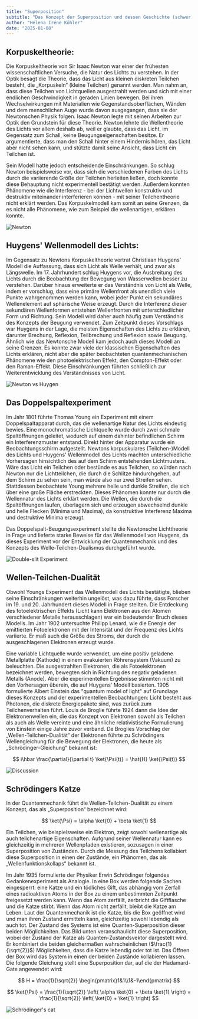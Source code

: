 ```yaml
---
title: "Superposition"
subtitle: "Das Konzept der Superposition und dessen Geschichte (schwer)"
author: "Helena Iréne Köhler"
date: "2025-01-08"
---
```


## Korpuskeltheorie:

Die Korpuskeltheorie von Sir Isaac Newton war einer der frühesten wissenschaftlichen Versuche, die Natur des Lichts zu verstehen. In der Optik besagt die Theorie, dass das Licht aus kleinen diskreten Teilchen besteht, die „Korpuskeln“ (kleine Teilchen) genannt werden. Man nahm an, dass diese Teilchen von Lichtquellen ausgestrahlt werden und sich mit einer endlichen Geschwindigkeit in geraden Linien bewegen. Bei ihren Wechselwirkungen mit Materialien wie Gegenstandsoberflächen, Wänden und dem menschlichen Auge wurde davon ausgegangen, dass sie der Newtonschen Physik folgen. Isaac Newton legte mit seinen Arbeiten zur Optik den Grundstein für diese Theorie.
Newton lehnte die Wellentheorie des Lichts vor allem deshalb ab, weil er glaubte, dass das Licht, im Gegensatz zum Schall, keine Beugungseigenschaften besitze. Er argumentierte, dass man den Schall hinter einem Hindernis hören, das Licht aber nicht sehen kann, und stützte damit seine Ansicht, dass Licht ein Teilchen ist.

Sein Modell hatte jedoch entscheidende Einschränkungen. So schlug Newton beispielsweise vor, dass sich die verschiedenen Farben des Lichts durch die variierende Größe der Teilchen herleiten ließen, doch konnte diese Behauptung nicht experimentell bestätigt werden. Außerdem konnten Phänomene wie die Interferenz - bei der Lichtwellen konstruktiv und destruktiv miteinander interferieren können - mit seiner Teilchentheorie nicht erklärt werden.
Das Korpuskelmodell kam somit an seine Grenzen, da es nicht alle Phänomene, wie zum Beispiel die wellenartigen, erklären konnte.

![Newton](/posts/assets/entries/superposition/light_particle.png)

## Huygens' Wellenmodell des Lichts:

Im Gegensatz zu Newtons Korpuskeltheorie vertrat Christiaan Huygens' Modell die Auffassung, dass sich Licht als Welle verhält, und zwar als Längswelle. Im 17. Jahrhundert schlug Huygens vor, die Ausbreitung des Lichts durch die Beobachtung der Bewegung von Wasserwellen besser zu verstehen. Darüber hinaus erweiterte er das Verständnis von Licht als Welle, indem er vorschlug, dass eine primäre Wellenfront als unendlich viele Punkte wahrgenommen werden kann, wobei jeder Punkt ein sekundäres Wellenelement auf sphärische Weise erzeugt. Durch die Interferenz dieser sekundären Wellenformen entstehen Wellenfronten mit unterschiedlicher Form und Richtung. Sein Modell wird daher auch häufig zum Verständnis des Konzepts der Beugung verwendet.
Zum Zeitpunkt dieses Vorschlags war Huygens in der Lage, die meisten Eigenschaften des Lichts zu erklären, darunter Brechung, Reflexion, Teilbrechung und Reflexion sowie Beugung.
Ähnlich wie das Newtonsche Modell kam jedoch auch dieses Modell an seine Grenzen. Es konnte zwar viele der klassischen Eigenschaften des Lichts erklären, nicht aber die später beobachteten quantenmechanischen Phänomene wie den photoelektrischen Effekt, den Compton-Effekt oder den Raman-Effekt. Diese Einschränkungen führten schließlich zur Weiterentwicklung des Verständnisses von Licht.

![Newton vs Huygen](/posts/assets/entries/superposition/light_waves.png)

## Das Doppelspaltexperiment

Im Jahr 1801 führte Thomas Young ein Experiment mit einem Doppelspaltapparat durch, das die wellenartige Natur des Lichts eindeutig bewies. Eine monochromatische Lichtquelle wurde durch zwei schmale Spaltöffnungen geleitet, wodurch auf einem dahinter befindlichen Schirm ein Interferenzmuster entstand. Direkt hinter der Apparatur wurde ein Beobachtungsschirm aufgestellt. Newtons korpuskulares (Teilchen-)Modell des Lichts und Huygens' Wellenmodell des Lichts machten unterschiedliche Vorhersagen hinsichtlich des auf dem Schirm entstehenden Lichtmusters. Wäre das Licht ein Teilchen oder bestünde es aus Teilchen, so würden nach Newton nur die Lichtteilchen, die durch die Schlitze hindurchgehen, auf dem Schirm zu sehen sein, man würde also nur zwei Streifen sehen.  
Stattdessen beobachtete Young mehrere helle und dunkle Streifen, die sich über eine große Fläche erstreckten. Dieses Phänomen konnte nur durch die Wellennatur des Lichts erklärt werden. Die Wellen, die durch die Spaltöffnungen laufen, überlagern sich und erzeugen abwechselnd dunkle und helle Flecken (Minima und Maxima), da konstruktive Interferenz Maxima und destruktive Minima erzeugt.

Das Doppelspalt-Beugungsexperiment stellte die Newtonsche Lichttheorie in Frage und lieferte starke Beweise für das Wellenmodell von Huygens, da dieses Experiment vor der Entwicklung der Quantenmechanik und des Konzepts des Welle-Teilchen-Dualismus durchgeführt wurde.

![Double-slit Experiment](/posts/assets/entries/superposition/ds_exp.png)

## Wellen-Teilchen-Dualität

Obwohl Youngs Experiment das Wellenmodell des Lichts bestätigte, blieben seine Einschränkungen weiterhin ungelöst, was dazu führte, dass Forscher im 19. und 20. Jahrhundert dieses Modell in Frage stellten. Die Entdeckung des fotoelektrischen Effekts (Licht kann Elektronen aus den Atomen verschiedener Metalle herausschlagen) war ein bedeutender Bruch dieses Modells. Im Jahr 1902 untersuchte Philipp Lenard, wie die Energie der emittierten Fotoelektronen mit der Intensität und der Frequenz des Lichts variierte. Er maß auch die Größe des Stroms, der durch die ausgeschlagenen Elektronen erzeugt wurde.

Eine variable Lichtquelle wurde verwendet, um eine positiv geladene Metallplatte (Kathode) in einem evakuierten Röhrensystem (Vakuum) zu beleuchten. Die ausgestrahlten Elektronen, die als Fotoelektronen bezeichnet werden, bewegten sich in Richtung des negativ geladenen Metalls (Anode). Aber die experimentellen Ergebnisse stimmten nicht mit den Vorhersagen überein, die auf Huygens' Modell basierten. 1905 formulierte Albert Einstein das "quantum model of light" auf Grundlage dieses Konzepts und der experimentellen Beobachtungen: Licht besteht aus Photonen, die diskrete Energiepakete sind, was zurück zum Teilchenverhalten führt. Louis de Broglie führte 1924 dann die Idee der Elektronenwellen ein, die das Konzept von Elektronen sowohl als Teilchen als auch als Welle vereinte und eine ähnliche relativistische Formulierung von Einstein einige Jahre zuvor verband. De Broglies Vorschlag der „Wellen-Teilchen-Dualität“ der Elektronen führte zu Schrödingers Wellengleichung für die Bewegung der Elektronen, die heute als „Schrödinger-Gleichung“ bekannt ist:

$$
i\hbar \frac{\partial}{\partial t} \ket{\Psi(t)} = \hat{H} \ket{\Psi(t)}
$$

![Discussion](/posts/assets/entries/superposition/superpos_disc.png)

## Schrödingers Katze

In der Quantenmechanik führt die Wellen-Teilchen-Dualität zu einem Konzept, das als „Superposition“ bezeichnet wird:

$$
\ket{\Psi} = \alpha \ket{0} + \beta \ket{1}
$$

Ein Teilchen, wie beispielsweise ein Elektron, zeigt sowohl wellenartige als auch teilchenartige Eigenschaften. Aufgrund seiner Wellennatur kann es gleichzeitig in mehreren Wellenpfaden existieren, sozusagen in einer Superposition von Zuständen. Durch die Messung des Teilchens kollabiert diese Superposition in einen der Zustände, ein Phänomen, das als „Wellenfunktionskollaps“ bekannt ist.

Im Jahr 1935 formulierte der Physiker Erwin Schrödinger folgendes Gedankenexperiment als Analogie. In eine Box werden folgende Sachen eingesperrt: eine Katze und ein tödliches Gift, das abhängig vom Zerfall eines radioaktiven Atoms in der Box zu einem unbestimmten Zeitpunkt freigesetzt werden kann. Wenn das Atom zerfällt, zerbricht die Giftflasche und die Katze stirbt. Wenn das Atom nicht zerfällt, bleibt die Katze am Leben. Laut der Quantenmechanik ist die Katze, bis die Box geöffnet wird und man ihren Zustand ermitteln kann, gleichzeitig sowohl lebendig als auch tot. Der Zustand des Systems ist eine Quanten-Superposition dieser beiden Möglichkeiten.
Das Bild unten veranschaulicht diese Superposition, wobei der Zustand der Katze als Quanten-Zustandsvektor dargestellt wird. Er kombiniert die beiden gleichermaßen wahrscheinlichen ($\frac{1}{\sqrt{2}}$) Möglichkeiten, dass die Katze lebendig oder tot ist. Das Öffnen der Box wird das System in einen der beiden Zustände kollabieren lassen. Die folgende Gleichung stellt eine Superposition dar, auf die der Hadamard-Gate angewendet wird:

$$
H = \frac{1}{\sqrt{2}} \begin{pmatrix}1&1\\1&-1\end{pmatrix}
$$

$$
\ket{\Psi} = \frac{1}{\sqrt{2}} \left( \alpha \ket{0} + \beta \ket{1} \right) = \frac{1}{\sqrt{2}} \left( \ket{0} + \ket{1} \right)
$$

![Schrödinger's cat](/posts/assets/entries/superposition/superpos_cat.png)
